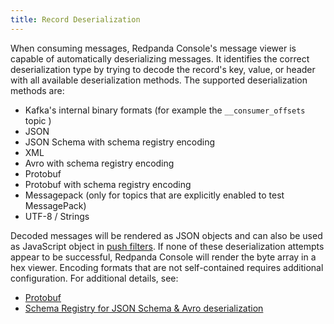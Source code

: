 ```yaml
---
title: Record Deserialization
---
```


<head>
    <meta name="title" content="Record deserialization in Redpanda Console | Redpanda Docs"/>
    <meta name="description" content="Explanation how Record deserialization in Redpanda Console works and what encodings it supports."/>
</head>

When consuming messages, Redpanda Console's message viewer is capable of automatically deserializing messages.
It identifies the correct deserialization type by trying to decode the record's key, value, or header with all
available deserialization methods. The supported deserialization methods are:

- Kafka's internal binary formats (for example the `__consumer_offsets` topic )
- JSON
- JSON Schema with schema registry encoding
- XML
- Avro with schema registry encoding
- Protobuf
- Protobuf with schema registry encoding
- Messagepack (only for topics that are explicitly enabled to test MessagePack)
- UTF-8 / Strings

Decoded messages will be rendered as JSON objects and can also be used as JavaScript object in
[push filters](../programmable-push-filters).
If none of these deserialization attempts appear to be successful, Redpanda Console will render the byte array
in a hex viewer. Encoding formats that are not self-contained requires additional configuration. For additional details, see:

- [Protobuf](../protobuf)
- [Schema Registry for JSON Schema & Avro deserialization](../schema-registry)
